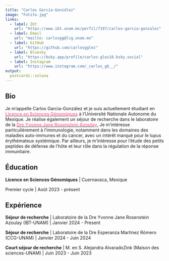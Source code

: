 ```yaml
---
title: "Carlos García-González"
image: "Fotito.jpg"
links:
  - label: Ibt
    url: "https://www.ibt.unam.mx/perfil/7197/carlos-garcia-gonzalez"
  - label: Email
    url: "mailto: carlosgg@lcg.unam.mx"
  - label: GitHub
    url: "https://github.com/carlosgglez"
  - label: Bluesky
    url: "https://bsky.app/profile/carlos-glez18.bsky.social"
  - label: Instagram
    url: "https://www.instagram.com/_carlos_gb__/"
output:
  postcards::solana
---
```

 
## Bio

Je m’appelle Carlos García-González et je suis actuellement étudiant en <a href="https://www.lcg.unam.mx/"><span style="color:  #ff7ea8;"> **Licence en Sciences Génomiques**</span></a> à l’Université Nationale Autonome du Mexique. Je réalise également un séjour de recherche dans le laboratoire de la <a href="https://www.ibt.unam.mx/agrupacion/direccion-22/departamento-de-medicina-molecular-y-bioprocesos-52/grupo-de-la-dra-yvonne-rosenstein-14"><span style="color:  #ff7ea8;"> **Dre Yvonne Jane Rosenstein Azoulay.**</span></a> Je m’intéresse particulièrement à l’immunologie, notamment dans les domaines des maladies auto-immunes et du cancer, avec un intérêt marqué pour le lupus érythémateux systémique. Par ailleurs, je m'intéresse pour l’étude des petits peptides de défense de l’hôte et leur rôle dans la régulation de la réponse immunitaire.



## Éducation

**Licence en Sciences Génomiques** | Cuernavaca, Mexique

Premier cycle | Août 2023 - présent

## Expérience

**Séjour de recherche** | Laboratoire de la Dre Yvonne Jane Rosenstein Azoulay (IBT-UNAM) | Janvier 2024 - Present

**Séjour de recherche** | Laboratoire de la Dre Esperanza Martínez Rómero (CCG-UNAM) | Janvier 2024 - Juin 2024

**Court séjour de recherche** | M. en S. Alejandra AlvaradoZink (Maison des sciences-UNAM) | Juin 2023 - Juin 2023